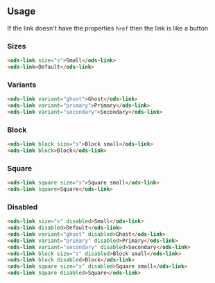 ## Usage

If the link doesn't have the properties `href` then the link is like a button

### Sizes
```html
<ods-link size="s">Small</ods-link>
<ods-link>Default</ods-link>
```

### Variants
```html
<ods-link variant="ghost">Ghost</ods-link>
<ods-link variant="primary">Primary</ods-link>
<ods-link variant="secondary">Secondary</ods-link>
```

### Block
```html
<ods-link block size="s">Block small</ods-link>
<ods-link block>Block</ods-link>
```

### Square
```html
<ods-link square size="s">Square small</ods-link>
<ods-link square>Square</ods-link>
```

### Disabled
```html
<ods-link size="s" disabled>Small</ods-link>
<ods-link disabled>Default</ods-link>
<ods-link variant="ghost" disabled>Ghost</ods-link>
<ods-link variant="primary" disabled>Primary</ods-link>
<ods-link variant="secondary" disabled>Secondary</ods-link>
<ods-link block size="s" disabled>Block small</ods-link>
<ods-link block disabled>Block</ods-link>
<ods-link square size="s" disabled>Square small</ods-link>
<ods-link square disabled>Square</ods-link>
```
